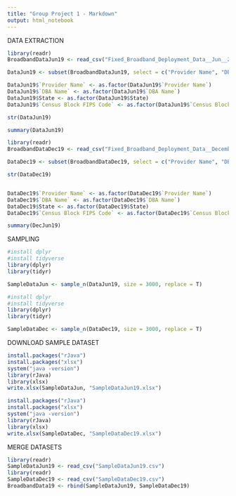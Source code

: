 ```yaml
---
title: "Group Project 1 - Markdown"
output: html_notebook
---
```


DATA EXTRACTION

```r
library(readr)
BroadbandDataJun19 <- read_csv("Fixed_Broadband_Deployment_Data__Jun__2019_Status_V2.csv")

DataJun19 <- subset(BroadbandDataJun19, select = c("Provider Name", "DBA Name", "State", "Census Block FIPS Code", "Technology Code", "Consumer", "Max Advertised Downstream Speed (mbps)", "MaxAdUp", "Business"))

DataJun19$`Provider Name` <- as.factor(DataJun19$`Provider Name`)
DataJun19$`DBA Name` <- as.factor(DataJun19$`DBA Name`)
DataJun19$State <- as.factor(DataJun19$State)
DataJun19$`Census Block FIPS Code` <- as.factor(DataJun19$`Census Block FIPS Code`)

str(DataJun19)

summary(DataJun19)

```

```r
library(readr)
BroadbandDataDec19 <- read_csv("Fixed_Broadband_Deployment_Data__December_2019 copy.csv")

DataDec19 <- subset(BroadbandDataDec19, select = c("Provider Name", "DBA Name", "State", "Census Block FIPS Code", "Technology Code", "Consumer", "Max Advertised Downstream Speed (mbps)", "MaxAdUp", "Business"))

str(DataDec19)


DataDec19$`Provider Name` <- as.factor(DataDec19$`Provider Name`)
DataDec19$`DBA Name` <- as.factor(DataDec19$`DBA Name`)
DataDec19$State <- as.factor(DataDec19$State)
DataDec19$`Census Block FIPS Code` <- as.factor(DataDec19$`Census Block FIPS Code`)

summary(DecJun19)

```

SAMPLING
```r
#install dplyr
#install tidyverse
library(dplyr)
library(tidyr)

SampleDataJun <- sample_n(DataJun19, size = 3000, replace = T)

```

```r
#install dplyr
#install tidyverse
library(dplyr)
library(tidyr)

SampleDataDec <- sample_n(DataDec19, size = 3000, replace = T)

```

DOWNLOAD SAMPLE DATASET
```r
install.packages("rJava")
install.packages("xlsx")
system("java -version")
library(rJava)
library(xlsx)
write.xlsx(SampleDataJun, "SampleDataJun19.xlsx")

install.packages("rJava")
install.packages("xlsx")
system("java -version")
library(rJava)
library(xlsx)
write.xlsx(SampleDataDec, "SampleDataDec19.xlsx")

```

MERGE DATASETS
```r
library(readr)
SampleDataJun19 <- read_csv("SampleDataJun19.csv")
library(readr)
SampleDataDec19 <- read_csv("SampleDataDec19.csv")
BroadbandData19 <- rbind(SampleDataJun19, SampleDataDec19)
```